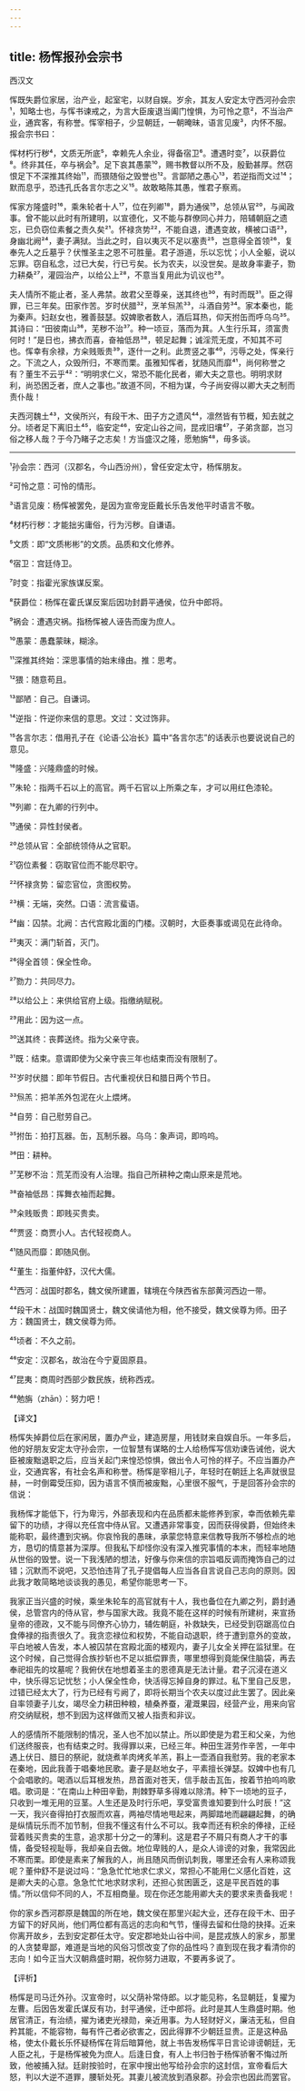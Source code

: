 ```yaml
---
---
---
```

title: 杨恽报孙会宗书
---




西汉文

恽既失爵位家居，治产业，起室宅，以财自娱。岁余，其友人安定太守西河孙会宗¹，知略士也，与恽书谏戒之，为言大臣废退当阖门惶惧，为可怜之意²，不当治产业，通宾客，有称誉。恽宰相子，少显朝廷，一朝晻昧，语言见废³，内怀不服。报会宗书曰：

恽材朽行秽⁴，文质无所底⁵，幸赖先人余业，得备宿卫⁶。遭遇时变⁷，以获爵位⁸。终非其任，卒与祸会⁹。足下哀其愚蒙¹⁰，赐书教督以所不及，殷勤甚厚。然窃恨足下不深推其终始¹¹，而猥随俗之毁誉也¹²。言鄙陋之愚心¹³，若逆指而文过¹⁴；默而息乎，恐违孔氏各言尔志之义¹⁵。故敢略陈其愚，惟君子察焉。

恽家方隆盛时¹⁶，乘朱轮者十人¹⁷，位在列卿¹⁸，爵为通侯¹⁹，总领从官²⁰，与闻政事。曾不能以此时有所建明，以宣德化，又不能与群僚同心并力，陪辅朝庭之遗忘，已负窃位素餐之责久矣²¹。怀禄贪势²²，不能自退，遭遇变故，横被口语²³，身幽北阙²⁴，妻子满狱。当此之时，自以夷灭不足以塞责²⁵，岂意得全首领²⁶，复奉先人之丘墓乎？伏惟圣主之恩不可胜量。君子游道，乐以忘忧；小人全躯，说以忘罪。窃自私念，过已大矣，行已亏矣。长为农夫，以没世矣。是故身率妻子，勠力耕桑²⁷，灌园治产，以给公上²⁸，不意当复用此为讥议也²⁹。

夫人情所不能止者，圣人弗禁。故君父至尊亲，送其终也³⁰，有时而既³¹。臣之得罪，已三年矣。田家作苦。岁时伏腊³²，烹羊炰羔³³，斗酒自劳³⁴。家本秦也，能为秦声。妇赵女也，雅善鼓瑟。奴婢歌者数人，酒后耳热，仰天拊缶而呼乌乌³⁵。其诗曰：“田彼南山³⁶，芜秽不治³⁷。种一顷豆，落而为萁。人生行乐耳，须富贵何时！”是日也，拂衣而喜，奋袖低昂³⁸，顿足起舞；诚淫荒无度，不知其不可也。恽幸有余禄，方籴贱贩贵³⁹，逐什一之利。此贾竖之事⁴⁰，污辱之处，恽亲行之。下流之人，众毁所归，不寒而栗。虽雅知恽者，犹随风而靡⁴¹，尚何称誉之有？董生不云乎⁴²：“明明求仁义，常恐不能化民者，卿大夫之意也。明明求财利，尚恐困乏者，庶人之事也。”故道不同，不相为谋，今子尚安得以卿大夫之制而责仆哉！

夫西河魏土⁴³，文侯所兴，有段干木、田子方之遗风⁴⁴，凛然皆有节概，知去就之分。顷者足下离旧土⁴⁵，临安定⁴⁶，安定山谷之间，昆戎旧壤⁴⁷，子弟贪鄙，岂习俗之移人哉？于今乃睹子之志矣！方当盛汉之隆，愿勉旃⁴⁸，毋多谈。



***



¹孙会宗：西河（汉郡名，今山西汾州），曾任安定太守，杨恽朋友。

²可怜之意：可怜的情形。

³语言见废：杨恽被罢免，是因为宣帝宠臣戴长乐告发他平时语言不敬。

⁴材朽行秽：才能拙劣庸俗，行为污秽。自谦语。

⁵文质：即“文质彬彬”的文质。品质和文化修养。

⁶宿卫：宫廷侍卫。

⁷时变：指霍光家族谋反案。

⁸获爵位：杨恽在霍氏谋反案后因功封爵平通侯，位升中郎将。

⁹祸会：遭遇灾祸。指杨恽被人诬告而废为庶人。

¹⁰愚蒙：愚蠢蒙昧，糊涂。

¹¹深推其终始：深思事情的始末缘由。推：思考。

¹²猥：随意苟且。

¹³鄙陋：自己。自谦词。

¹⁴逆指：忤逆你来信的意思。文过：文过饰非。

¹⁵各言尔志：借用孔子在《论语·公冶长》篇中“各言尔志”的话表示也要说说自己的意见。

¹⁶隆盛：兴隆鼎盛的时候。

¹⁷朱轮：指两千石以上的高官。两千石官以上所乘之车，才可以用红色漆轮。

¹⁸列卿：在九卿的行列中。

¹⁹通侯：异性封侯者。

²⁰总领从官：全部统领侍从之官职。

²¹窃位素餐：窃取官位而不能尽职守。

²²怀禄贪势：留恋官位，贪图权势。

²³横：无端，突然。口语：流言蜚语。

²⁴幽：囚禁。北阙：古代宫殿北面的门楼。汉朝时，大臣奏事或谒见在此待命。

²⁵夷灭：满门斩首，灭门。

²⁶得全首领：保全性命。

²⁷勠力：共同尽力。

²⁸以给公上：来供给官府上级。指缴纳赋税。

²⁹用此：因为这一点。

³⁰送其终：丧葬送终。指为父亲守丧。

³¹既：结束。意谓即使为父亲守丧三年也结束而没有限制了。

³²岁时伏腊：即年节假日。古代重视伏日和腊日两个节日。

³³炰羔：把羊羔外包泥在火上煨烤。

³⁴自劳：自己慰劳自己。

³⁵拊缶：拍打瓦器。缶，瓦制乐器。乌乌：象声词，即呜呜。

³⁶田：耕种。

³⁷芜秽不治：荒芜而没有人治理。指自己所耕种之南山原来是荒地。

³⁸奋袖低昂：挥舞衣袖而起舞。

³⁹籴贱贩贵：即贱买贵卖。

⁴⁰贾竖：商贾小人。古代轻视商人。

⁴¹随风而靡：即随风倒。

⁴²董生：指董仲舒，汉代大儒。

⁴³西河：战国时郡名，魏文侯所建置，辖境在今陕西省东部黄河西边一带。

⁴⁴段干木：战国时魏国贤士，魏文侯请他为相，他不接受，魏文侯尊为师。田子方：魏国贤士，魏文侯尊为师。

⁴⁵顷者：不久之前。

⁴⁶安定：汉郡名，故治在今宁夏固原县。

⁴⁷昆夷：商周时西部少数民族，统称西戎。

⁴⁸勉旃（zhān）：努力吧！

【译文】

杨恽失掉爵位后在家闲居，置办产业，建造房屋，用钱财来自娱自乐。一年多后，他的好朋友安定太守孙会宗，一位智慧有谋略的士人给杨恽写信劝谏告诫他，说大臣被废黜退职之后，应当关起门来惶恐惊惧，做出令人可怜的样子。不应当置办产业，交通宾客，有社会名声和称誉。杨恽是宰相儿子，年轻时在朝廷上名声就很显赫，一时倒霉受压抑，因为语言不慎而被废黜，心里很不服气，于是回答孙会宗的信说：

我杨恽才能低下，行为卑污，外部表现和内在品质都未能修养到家，幸而依赖先辈留下的功绩，才得以充任宫中侍从官。又遭遇非常事变，因而获得侯爵，但始终未能称职，最终遭到灾祸。你哀怜我的愚昧，承蒙您特意来信教导我所不够检点的地方，恳切的情意甚为深厚。但我私下却怪你没有深入推究事情的本末，而轻率地随从世俗的毁誉。说一下我浅陋的想法，好像与你来信的宗旨唱反调而掩饰自己的过错；沉默而不说吧，又恐怕违背了孔子提倡每人应当各自言说自己志向的原则。因此我才敢简略地谈谈我的愚见，希望你能思考一下。

我家正当兴盛的时候，乘坐朱轮车的高官就有十人，我也备位在九卿之列，爵封通侯，总管宫内的侍从官，参与国家大政。我竟不能在这样的时候有所建树，来宣扬皇帝的德政，又不能与同僚齐心协力，辅佐朝庭，补救缺失，已经受到窃踞高位白食俸禄的指责很久了。我贪恋禄位和权势，不能自动退职，终于遭到意外的变故，平白地被人告发，本人被囚禁在宫殿北面的楼观内，妻子儿女全关押在监狱里。在这个时候，自己觉得合族抄斩也不足以抵偿罪责，哪里想得到竟能保住脑袋，再去奉祀祖先的坟墓呢？我俯伏在地想着圣主的恩德真是无法计量。君子沉浸在道义中，快乐得忘记忧愁；小人保全性命，快活得忘掉自身的罪过。私下里自己反思，过错已经太大了，行为已经有亏阙了，即将长期当个农夫以度过此生罢了。因此亲自率领妻子儿女，竭尽全力耕田种粮，植桑养蚕，灌溉果园，经营产业，用来向官府交纳赋税，想不到因为这样做而又被人指责和非议。

人的感情所不能限制的情况，圣人也不加以禁止。所以即使是为君王和父亲，为他们送终服丧，也有结束之时。我得罪以来，已经三年。种田生涯劳作辛苦，一年中遇上伏日、腊日的祭祀，就烧煮羊肉烤炙羊羔，斟上一壶酒自我慰劳。我的老家本在秦地，因此我善于唱秦地民歌。妻子是赵地女子，平素擅长弹瑟。奴婢中也有几个会唱歌的。喝酒以后耳根发热，昂首面对苍天，信手敲击瓦缶，按着节拍呜呜歌唱。歌词是：“在南山上种田辛勤，荆棘野草多得难以除清。种下一顷地的豆子，只收到一堆无用的豆茎。人生还是及时行乐吧，享受富贵谁知要到什么时辰！”这一天，我兴奋得拍打衣服而欢喜，两袖尽情地甩起来，两脚踏地而翩翩起舞，的确是纵情玩乐而不加节制，但我不懂这有什么不可以。我幸而还有积余的俸禄，正经营着贱买贵卖的生意，追求那十分之一的薄利。这是君子不屑只有商人才干的事情，备受轻视耻辱，我却亲自去做。地位卑贱的人，是众人诽谤的对象，我常因此不寒而栗。即使是素来了解我的人，尚且随风而倒讥刺我，哪里还会有人来称颂我呢？董仲舒不是说过吗：“急急忙忙地求仁求义，常担心不能用仁义感化百姓，这是卿大夫的心意。急急忙忙地求财求利，还担心贫困匮乏，这是平民百姓的事情。”所以信仰不同的人，不互相商量。现在你还怎能用卿大夫的要求来责备我呢！

你的家乡西河郡原是魏国的所在地，魏文侯在那里兴起大业，还存在段干木、田子方留下的好风尚，他们两位都有高远的志向和气节，懂得去留和仕隐的抉择。近来你离开故乡，去到安定郡任太守。安定郡地处山谷中间，是昆戎族人的家乡，那里的人贪婪卑鄙，难道是当地的风俗习惯改变了你的品性吗？直到现在我才看清你的志向！如今正当大汉朝鼎盛时期，祝你努力进取，不要再多说了。

【评析】

杨恽是司马迁外孙。汉宣帝时，以父荫补常侍郎。以才能见称，名显朝廷，复擢为左曹。后因告发霍氏谋反有功，封平通侯，迁中郎将。此时是其人生鼎盛时期。他居官清正，有治绩，擢为诸吏光禄勋，亲近用事。为人轻财好义，廉洁无私，但自矜其能，不能容物，每有忤己者必欲害之，因此得罪不少朝廷显贵。正是这种品格，使太仆戴长乐怀疑杨恽在背后暗算他，就上书告发杨恽平日言论诽谤朝廷，无人臣之礼，于是杨恽被免为庶人。后逢日食，有人上书归咎于杨恽骄奢不悔过所致，他被捕入狱。廷尉按验时，在家中搜出他写给孙会宗的这封信，宣帝看后大怒，判以大逆不道罪，腰斩处死。其妻儿被流放到酒泉郡。孙会宗也因此而罢官。